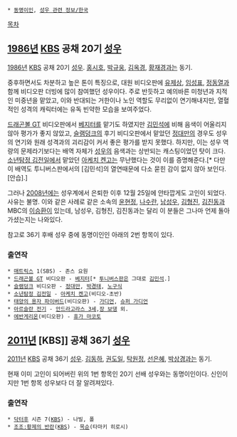  * [[동명이인]], [[성우 관련 정보/한국]]

[[목차]]
== [[1986년]] [[KBS]] 공채 20기 [[성우]] ==
[[1986년]] [[KBS]] 공채 20기 [[성우]]. [[홍시호]], [[박규웅]], [[김옥경]], [[황재경]]과는 동기.

중후하면서도 차분하고 높은 톤이 특징으로, 대원 비디오판에 [[유제상]], [[임성표]], [[정동열]]과 함께 비디오판 더빙에 많이 참여했던 성우이다. 주로 반듯하고 예의바른 미청년과 지적인 미중년을 맡았고, 이와 반대되는 거한이나 노인 역할도 무리없이 연기해내지만, 열혈적인 성격의 캐릭터에는 유독 빈약한 모습을 보여주었다.  

[[드래곤볼 GT]] 비디오판에서 [[베지터]]를 맡기도 하였지만 [[김민석]]에 비해 음색이 어울리지 않아 평가가 좋지 않았고, [[슬램덩크]]의 후기 비디오판에서 맡았던 [[정대만]]의 경우도 성우의 연기와 원래 성격과의 괴리감이 커서 좋은 평가를 받지 못했다. 하지만, 이는 성우 역량의 문제라기보다는 배역 자체가 [[성우]]의 음색과는 상반되는 캐스팅이었던 탓이 크다. [[소년탐정 김전일]]에서 맡았던 [[아케치 켄고]]는 무난했다는 것이 이를 증명해준다.[* 다만 이 배역도 투니버스판에서의 [김민석]의 열연때문에 다소 묻힌 감이 없지 않아 보인다. [안습].]

그러나 [[2008년]]에는 성우계에서 은퇴한 이후 12월 25일에 안타깝게도 고인이 되었다. 사유는 불명. 이와 같은 사례로 같은 소속의 [[윤현정]], [[나수란]], [[남성우]], [[김형진]], [[김진동]]과 MBC의 [[이승환]]이 있는데,  남성우, 김형진, 김진동과는 달리 이 분들은 그나마 언제 돌아가셨는지는 나와있다.

참고로 36기 후배 성우 중에 동명이인인 아래의 2번 항목이 있다.

=== 출연작 ===
 * [[매트릭스]] 1(SBS) - 존스 요원
 * [[드래곤볼 GT]] 비디오판 - [[베지터]][* [[투니버스]]판은 그대로 [[김민석]].]
 * [[슬램덩크]] 비디오판 - [[정대만]], [[박경태]], [[노구식]]
 * [[소년탐정 김전일]] - [[아케치 켄고]](비디오-초반)
 * [[태양의 용자 파이버드]](비디오판) - [[가디언]], [[슈퍼 가디언]]
 * [[아르슬란 전기]] - [[안드라고라스 3세]],[[장 보댕]] 외.
 * [[에반게리온]](비디오판) - [[휴가 마코토]]

== [[2011년]] [KBS]] 공채 36기 [[성우]] ==
[[2011년]] [[KBS]] 공채 36기 [[성우]]. [[김동하]], [[권도일]], [[탁원정]], [[선은혜]], [[박상경]]과는 동기.

현재 이미 고인이 되어버린 위의 1번 항목인 20기 선배 성우와는 동명이인이다. 신인이지만 1번 항목 성우보다 더 잘 알려져있다.

=== 출연작 ===
 * [[닥터후]] 시즌 7([[KBS]]) - 나빌, 폴
 * [[조조:황제의 반란]]([[KBS]]) - [[목순]](타마키 히로시)

